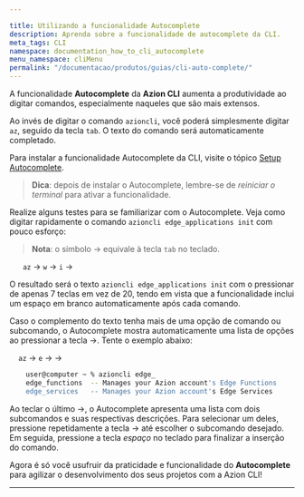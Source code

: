 ```yaml
---

title: Utilizando a funcionalidade Autocomplete
description: Aprenda sobre a funcionalidade de autocomplete da CLI.
meta_tags: CLI
namespace: documentation_how_to_cli_autocomplete
menu_namespace: cliMenu
permalink: "/documentacao/produtos/guias/cli-auto-complete/"
---
```


A funcionalidade **Autocomplete** da **Azion CLI** aumenta a produtividade ao digitar comandos, especialmente naqueles que são mais extensos.

Ao invés de digitar o comando `azioncli`, você poderá simplesmente digitar `az`, seguido da tecla `tab`. O texto do comando será automaticamente completado.

Para instalar a funcionalidade Autocomplete da CLI, visite o tópico [Setup Autocomplete](https://github.com/aziontech/azion-cli/blob/dev/README.md#setup-autocomplete).

> **Dica**: depois de instalar o Autocomplete, lembre-se de *reiniciar o terminal* para ativar a funcionalidade.

Realize alguns testes para se familiarizar com o Autocomplete. Veja como digitar rapidamente o comando `azioncli edge_applications init` com pouco esforço:

> **Nota**: o símbolo &rarr; equivale à tecla `tab` no teclado.

&nbsp;&nbsp;&nbsp;&nbsp;&nbsp;&nbsp;`az` &rarr;  `w` &rarr; `i` &rarr;

O resultado será o texto `azioncli edge_applications init` com o pressionar de apenas 7 teclas em vez de 20, tendo em vista que a funcionalidade inclui um espaço em branco automaticamente após cada comando.

Caso o complemento do texto tenha mais de uma opção de comando ou subcomando, o Autocomplete mostra automaticamente uma lista de opções ao pressionar a tecla &rarr;. Tente o exemplo abaixo:

&nbsp;&nbsp;&nbsp;&nbsp;`az` &rarr;  `e` &rarr; &rarr;

```bash
    user@computer ~ % azioncli edge_
    edge_functions  -- Manages your Azion account's Edge Functions
    edge_services   -- Manages your Azion account's Edge Services
```

Ao teclar o último &rarr;, o Autocomplete apresenta uma lista com dois subcomandos e suas respectivas descrições. Para selecionar um deles, pressione repetidamente a tecla &rarr; até escolher o subcomando desejado. Em seguida, pressione a tecla *espaço* no teclado para finalizar a inserção do comando.

Agora é só você usufruir da praticidade e funcionalidade do **Autocomplete** para agilizar o desenvolvimento dos seus projetos com a Azion CLI!





---

